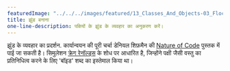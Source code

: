 ---
featuredImage: "../../../images/featured/13_Classes_And_Objects-03_Flocking-thumbnail.png"
title: झुंड बनाना
one-line-description: पक्षियों के झुंड के व्यवहार का अनुकरण करें।
---

झुंड के व्यवहार का प्रदर्शन. कार्यान्वयन की पूरी चर्चा डेनियल शिफ़मैन की <a href="https://natureofcode.com/book/chapter-6-autonomous-agents/">Nature of Code</a> पुस्तक में पाई जा सकती है। सिमुलेशन <a href="http://www.red3d.com/cwr/">क्रेग रेनॉल्ड्स</a> 
के शोध पर आधारित है, जिन्होंने पक्षी जैसी वस्तु का प्रतिनिधित्व करने के लिए 'बॉइड' शब्द का इस्तेमाल किया था।